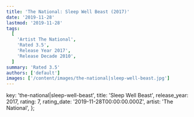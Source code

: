 ```yaml
---
title: 'The National: Sleep Well Beast (2017)'
date: '2019-11-28'
lastmod: '2019-11-28'
tags:
  [
    'Artist The National',
    'Rated 3.5',
    'Release Year 2017',
    'Release Decade 2010',
  ]
summary: 'Rated 3.5'
authors: ['default']
images: ['/content/images/the-national|sleep-well-beast.jpg']
---
```


  key: 'the-national|sleep-well-beast',
  title: 'Sleep Well Beast',
  release_year: 2017,
  rating: 7,
  rating_date: '2019-11-28T00:00:00.000Z',
  artist: 'The National',
};

<MusicRating data={data} />
